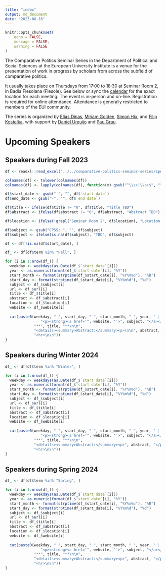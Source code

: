 ```yaml
---
title: "index"
output: md_document
date: "2023-08-16"
---
```


```r
knitr::opts_chunk$set(
	echo = FALSE,
	message = FALSE,
	warning = FALSE
)
```

The Comparative Politics Seminar Series in the Department of Political and Social Sciences at the European University Institute is a venue for the presentation of work in progress by scholars from across the subfield of comparative politics. 

It usually takes place on Thursdays from 17:00 to 18:30 at Seminar Room 2, in Badia Fiesolana (Fiesole). See below or sync the [calendar](webcal://raw.githubusercontent.com/danielhurquijo/comparative-politics-seminar-series/main/calendar/events.ics?token=GHSAT0AAAAAACFEVOTAKGBZDAU3P5BVPBNSZG6HANQ) for the exact location for each meeting. The event is in-person and on-line. Registration is required for online attendance. Attendance is generally restricted to members of the EUI community.

The series is organized by [Elias Dinas](https://www.eui.eu/people?id=elias-dinas), [Miriam Golden](https://www.miriamgolden.com/), [Simon Hix](https://simonhix.com//), and [Filip Kostelka](https://filipkostelka.com/), with support by [Daniel Urquijo](https://www.eui.eu/people?id=daniel-urquijo) and [Pau Grau](https://paugrau.cat/).


# Upcoming Speakers

## Speakers during Fall 2023

```r
df <- readxl::read_excel("../../comparative-politics-seminar-series/speakers.xlsx", sheet = 2)

colnames(df) <- tolower(colnames(df))
colnames(df) <- lapply(colnames(df), function(x) gsub("^\\s+|\\s+$", "", x))

df$start_date <- gsub("-", "", df$`start date`)
df$end_date <- gsub("-", "", df$`end date`)

df$title <- ifelse(df$title != "0", df$title, "Title TBD")
df$abstract <- ifelse(df$abstract != "0", df$abstract, "Abstract TBD")

df$location <- ifelse(!grepl("Seminar Room 2", df$location), "Location TBD", df$location)

df$subject <- gsub("CPSS: ", "", df$subject)
df$subject <- ifelse(is.na(df$subject), "TBD", df$subject)

df <- df[!is.na(df$start_date), ]
```


```r
df_ <- df[df$term %in% "Fall", ]

for (i in 1:nrow(df_)) {
  weekday <- weekdays(as.Date(df_$`start date`[i]))
  year <- as.numeric(format(df_$`start date`[i], "%Y"))
  start_month <- format(strptime(df_$start_date[i], "%Y%m%d"), "%B")
  start_day <- format(strptime(df_$start_date[i], "%Y%m%d"), "%d")
  subject <- df_$subject[i]
  url <- df_$url[i]
  title <- df_$title[i]
  abstract <- df_$abstract[i]
  location <- df_$location[i]
  website <- df_$website[i]
  
  cat(paste0(weekday, " ", start_day, " ", start_month, " ", year, " | ", location,
             	"<p><strong><a href='", website, "'>", subject, "</a></strong></p>\n\n",
             "**", title, "**\n\n",
             "<details><summary>Abstract:</summary><p>\n\n", abstract, "</p></details>\n\n",
             "<hr>\n\n"))
}
```

## Speakers during Winter 2024

```r
df_ <- df[df$term %in% "Winter", ]

for (i in 1:nrow(df_)) {
  weekday <- weekdays(as.Date(df_$`start date`[i]))
  year <- as.numeric(format(df_$`start date`[i], "%Y"))
  start_month <- format(strptime(df_$start_date[i], "%Y%m%d"), "%B")
  start_day <- format(strptime(df_$start_date[i], "%Y%m%d"), "%d")
  subject <- df_$subject[i]
  url <- df_$url[i]
  title <- df_$title[i]
  abstract <- df_$abstract[i]
  location <- df_$location[i]
  website <- df_$website[i]
  
  cat(paste0(weekday, " ", start_day, " ", start_month, " ", year, " | ", location,
             	"<p><strong><a href='", website, "'>", subject, "</a></strong></p>\n\n",
             "**", title, "**\n\n",
             "<details><summary>Abstract:</summary><p>", abstract, "</p></details>\n\n",
             "<hr>\n\n"))
}
```

## Speakers during Spring 2024

```r
df_ <- df[df$term %in% "Spring", ]

for (i in 1:nrow(df_)) {
  weekday <- weekdays(as.Date(df_$`start date`[i]))
  year <- as.numeric(format(df_$`start date`[i], "%Y"))
  start_month <- format(strptime(df_$start_date[i], "%Y%m%d"), "%B")
  start_day <- format(strptime(df_$start_date[i], "%Y%m%d"), "%d")
  subject <- df_$subject[i]
  url <- df_$url[i]
  title <- df_$title[i]
  abstract <- df_$abstract[i]
  location <- df_$location[i]
  website <- df_$website[i]
  
  cat(paste0(weekday, " ", start_day, " ", start_month, " ", year, " | ", location,
             	"<p><strong><a href='", website, "'>", subject, "</a></strong></p>\n\n",
             "**", title, "**\n\n",
             "<details><summary>Abstract:</summary><p>", abstract, "</p></details>\n\n",
             "<hr>\n\n"))
}

```
